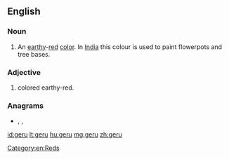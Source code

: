 {{also|ġeru}}
==English==

===Noun===
{{en-noun|-}}

# An [[earthy]]-[[red]] [[color]]. In [[India]] this colour is used to paint flowerpots and tree bases.

===Adjective===
{{en-adj}}

# colored earthy-red.

===Anagrams===
* {{l|en|grue}}, {{l|en|regu}}, {{l|en|urge}}
[[Category:en:Reds]]

[[id:geru]]
[[lt:geru]]
[[hu:geru]]
[[mg:geru]]
[[zh:geru]]